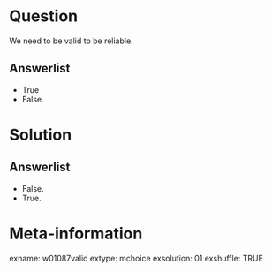 Question
========
We need to be valid to be reliable.

Answerlist
----------
* True
* False


Solution
========

Answerlist
----------
* False.
* True.


Meta-information
================
exname: w01087valid
extype: mchoice
exsolution: 01
exshuffle: TRUE